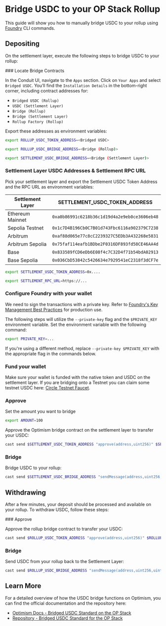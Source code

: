 
# Bridge USDC to your OP Stack Rollup

This guide will show you how to manually bridge USDC to your rollup using [Foundry](https://book.getfoundry.sh/getting-started/installation) CLI commands.

## Depositing

On the settlement layer, execute the following steps to bridge USDC to your rollup:

<Steps>
### Locate Bridge Contracts

In the Conduit UI, navigate to the `Apps` section. Click on `Your Apps` and select `Bridged USDC`. You’ll find the `Installation Details` in the bottom-right corner, including contract addresses for:

- `Bridged USDC (Rollup)`
- `USDC (Settlement Layer)`
- `Bridge (Rollup)`
- `Bridge (Settlement Layer)`
- `Rollup Factory (Rollup)`

Export these addresses as environment variables:

```bash copy
export ROLLUP_USDC_TOKEN_ADDRESS=<Bridged USDC>
```

```bash copy
export ROLLUP_USDC_BRIDGE_ADDRESS=<Bridge (Rollup)>
```

```bash copy
export SETTLEMENT_USDC_BRIDGE_ADDRESS=<Bridge (Settlement Layer)>
```

### Settlement Layer USDC Addresses & Settlement RPC URL

Pick your settlement layer and export the Settlement USDC Token Address and the RPC URL as environment variables:

| Settlement Layer | SETTLEMENT_USDC_TOKEN_ADDRESS                |
| ---------------- | -------------------------------------------- |
| Ethereum Mainnet | `0xa0b86991c6218b36c1d19d4a2e9eb0ce3606eb48` |
| Sepolia Testnet  | `0x1c7D4B196Cb0C7B01d743Fbc6116a902379C7238` |
| Arbitrum         | `0xaf88d065e77c8cC2239327C5EDb3A432268e5831` |
| Arbitrum Sepolia | `0x75faf114eafb1BDbe2F0316DF893fd58CE46AA4d` |
| Base             | `0x833589fCD6eDb6E08f4c7C32D4f71b54bdA02913` |
| Base Sepolia     | `0x036CbD53842c5426634e7929541eC2318f3dCF7e` |

```bash copy
export SETTLEMENT_USDC_TOKEN_ADDRESS=0x....
```

```bash copy
export SETTLEMENT_RPC_URL=https://...
```

### Configure Foundry with your wallet

We need to sign the transactions with a private key. Refer to [Foundry's Key Management Best Practices](https://book.getfoundry.sh/tutorials/best-practices?highlight=ledger#private-key-management) for production use.

The following steps will utilize the `--private-key` flag and the `$PRIVATE_KEY` environment variable. Set the environment variable with the following command:

```bash copy
export PRIVATE_KEY=...
```

If you're using a different method, replace `--private-key $PRIVATE_KEY` with the appropriate flag in the commands below.

### Fund your wallet

Make sure your wallet is funded with the native token and USDC on the settlement layer. If you are bridging onto a Testnet you can claim some testnet USDC here: [Circle Testnet Faucet](https://faucet.circle.com/).

### Approve

Set the amount you want to bridge

```bash copy
export AMOUNT=100
```

Approve the Optimism bridge contract on the settlement layer to transfer your USDC:

```bash copy
cast send $SETTLEMENT_USDC_TOKEN_ADDRESS "approve(address,uint256)" $SETTLEMENT_USDC_BRIDGE_ADDRESS $AMOUNT --rpc-url $SETTLEMENT_RPC_URL --private-key $PRIVATE_KEY
```

### Bridge

Bridge USDC to your rollup:

```bash copy
cast send $SETTLEMENT_USDC_BRIDGE_ADDRESS "sendMessage(address,uint256,uint32)" $(cast wallet address $PRIVATE_KEY) $AMOUNT 100000 --rpc-url $SETTLEMENT_RPC_URL --private-key $PRIVATE_KEY
```

</Steps>

## Withdrawing

After a few minutes, your deposit should be processed and available on your rollup. To withdraw USDC, follow these steps:

<Steps>
### Approve

Approve the rollup bridge contract to transfer your USDC:

```bash copy
cast send $ROLLUP_USDC_TOKEN_ADDRESS "approve(address,uint256)" $ROLLUP_USDC_BRIDGE_ADDRESS $AMOUNT --rpc-url $ROLLUP_RPC_URL --private-key $PRIVATE_KEY
```

### Bridge

Send USDC from your rollup back to the Settlement Layer:

```bash copy
cast send $ROLLUP_USDC_BRIDGE_ADDRESS "sendMessage(address,uint256,uint32)" $(cast wallet address $PRIVATE_KEY) $AMOUNT 100000 --rpc-url $ROLLUP_RPC_URL --private-key $PRIVATE_KEY
```

</Steps>

## Learn More

For a detailed overview of how the USDC bridge functions on Optimism, you can find the official documentation and the repository here:

- [Optimism Docs - Bridged USDC Standard on the OP Stack](https://docs.optimism.io/builders/chain-operators/features/bridged-usdc-standard)
- [Repository - Bridged USDC Standard for the OP Stack](https://github.com/defi-wonderland/opUSDC)

